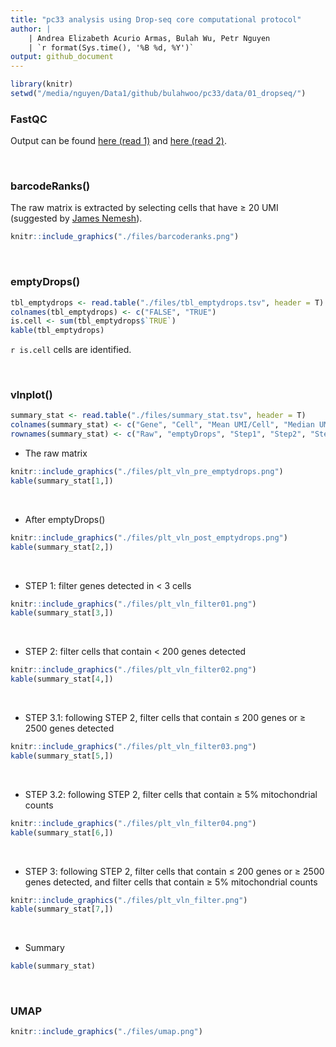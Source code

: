 ```yaml
---
title: "pc33 analysis using Drop-seq core computational protocol"
author: | 
    | Andrea Elizabeth Acurio Armas, Bulah Wu, Petr Nguyen
    | `r format(Sys.time(), '%B %d, %Y')`
output: github_document
---
```


```r
library(knitr)
setwd("/media/nguyen/Data1/github/bulahwoo/pc33/data/01_dropseq/")
```

### FastQC

Output can be found [here (read 1)](../shared/fastqc/pc33_read1/fastqc.md) and [here (read 2)](../shared/fastqc/pc33_read2/fastqc.md).

&nbsp;

### barcodeRanks()

The raw matrix is extracted by selecting cells that have ≥ 20 UMI (suggested by [James Nemesh](https://brain.broadinstitute.org/team/james_nemesh/)).

```r
knitr::include_graphics("./files/barcoderanks.png")
```

&nbsp;

### emptyDrops()

```r
tbl_emptydrops <- read.table("./files/tbl_emptydrops.tsv", header = T)
colnames(tbl_emptydrops) <- c("FALSE", "TRUE")
is.cell <- sum(tbl_emptydrops$`TRUE`)
kable(tbl_emptydrops)
```

`r is.cell` cells are identified.

&nbsp;

### vlnplot()

```r
summary_stat <- read.table("./files/summary_stat.tsv", header = T)
colnames(summary_stat) <- c("Gene", "Cell", "Mean UMI/Cell", "Median UMI/Cell", "Mean Gene/Cell", "Median Gene/Cell")
rownames(summary_stat) <- c("Raw", "emptyDrops", "Step1", "Step2", "Step3.1", "Step3.2", "Step3")
```

- The raw matrix
```r
knitr::include_graphics("./files/plt_vln_pre_emptydrops.png")
kable(summary_stat[1,])
```

&nbsp;

- After emptyDrops()
```r
knitr::include_graphics("./files/plt_vln_post_emptydrops.png")
kable(summary_stat[2,])
```

&nbsp;

- STEP 1: filter genes detected in < 3 cells
```r
knitr::include_graphics("./files/plt_vln_filter01.png")
kable(summary_stat[3,])
```

&nbsp;

- STEP 2: filter cells that contain < 200 genes detected
```r
knitr::include_graphics("./files/plt_vln_filter02.png")
kable(summary_stat[4,])
```

&nbsp;

- STEP 3.1: following STEP 2, filter cells that contain ≤ 200 genes or ≥ 2500 genes detected
```r
knitr::include_graphics("./files/plt_vln_filter03.png")
kable(summary_stat[5,])
```

&nbsp;

- STEP 3.2: following STEP 2, filter cells that contain ≥ 5% mitochondrial counts
```r
knitr::include_graphics("./files/plt_vln_filter04.png")
kable(summary_stat[6,])
```

&nbsp;

- STEP 3: following STEP 2, filter cells that contain ≤ 200 genes or ≥ 2500 genes detected, and filter cells that contain ≥ 5% mitochondrial counts
```r
knitr::include_graphics("./files/plt_vln_filter.png")
kable(summary_stat[7,])
```

&nbsp;

- Summary
```r
kable(summary_stat)
```

&nbsp;

### UMAP
```r
knitr::include_graphics("./files/umap.png")
```

&nbsp;
